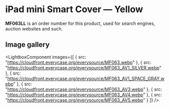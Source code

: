 
# iPad mini Smart Cover — Yellow

<Callout type='info' emoji='👉🏻'>**MF063LL** is an order number for this product, used for search engines, auction websites and such.</Callout>

## Image gallery

<LightboxComponent
    images={[
      {
        src: "https://cloudfront.everycase.org/everysource/MF063.webp"
      },
      {
        src: "https://cloudfront.everycase.org/everysource/MF063_AV1_SILVER.webp"
      },
      {
        src: "https://cloudfront.everycase.org/everysource/MF063_AV1_SPACE_GRAY.webp"
      },
      {
        src: "https://cloudfront.everycase.org/everysource/MF063_AV3.webp"
      },
      {
        src: "https://cloudfront.everycase.org/everysource/MF063_AV4.webp"
      },
      {
        src: "https://cloudfront.everycase.org/everysource/MF063_AV5.webp"
      }
    ]}
  />
